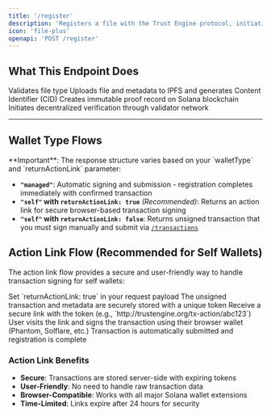 ```yaml
---
title: '/register'
description: 'Registers a file with the Trust Engine protocol, initiating the decentralized verification process.'
icon: 'file-plus'
openapi: 'POST /register'
---
```


## What This Endpoint Does

<Steps>
  <Step title="File Validation">
    Validates file type
  </Step>
  <Step title="IPFS Upload">
    Uploads file and metadata to IPFS and generates Content Identifier (CID)
  </Step>
  <Step title="On-Chain Registration">
    Creates immutable proof record on Solana blockchain
  </Step>
  <Step title="Verification Process">
    Initiates decentralized verification through validator network
  </Step>
</Steps>

---

## Wallet Type Flows

<Info>
**Important**: The response structure varies based on your `walletType` and `returnActionLink` parameter:

- **`"managed"`**: Automatic signing and submission - registration completes immediately with confirmed transaction
- **`"self"` with `returnActionLink: true`** *(Recommended)*: Returns an action link for secure browser-based transaction signing
- **`"self"` with `returnActionLink: false`**: Returns unsigned transaction that you must sign manually and submit via [`/transactions`](/essentials/submit-transaction)
</Info>

## Action Link Flow (Recommended for Self Wallets)

The action link flow provides a secure and user-friendly way to handle transaction signing for self wallets:

<Steps>
  <Step title="Request with Action Link">
    Set `returnActionLink: true` in your request payload
  </Step>
  <Step title="Database Storage">
    The unsigned transaction and metadata are securely stored with a unique token
  </Step>
  <Step title="Action Link Response">
    Receive a secure link with the token (e.g., `http://trustengine.org/tx-action/abc123`)
  </Step>
  <Step title="User Signs Transaction">
    User visits the link and signs the transaction using their browser wallet (Phantom, Solflare, etc.)
  </Step>
  <Step title="Registration Complete">
    Transaction is automatically submitted and registration is complete
  </Step>
</Steps>

### Action Link Benefits
- **Secure**: Transactions are stored server-side with expiring tokens
- **User-Friendly**: No need to handle raw transaction data
- **Browser-Compatible**: Works with all major Solana wallet extensions
- **Time-Limited**: Links expire after 24 hours for security


